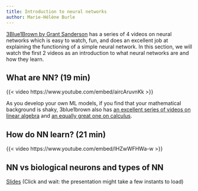 ```yaml
---
title: Introduction to neural networks
author: Marie-Hélène Burle
---
```


:::{.def}

[3Blue1Brown by Grant Sanderson](https://www.3blue1brown.com/) has a series of 4 videos on neural networks which is easy to watch, fun, and does an excellent job at explaining the functioning of a simple neural network. In this section, we will watch the first 2 videos as an introduction to what neural networks are and how they learn.

:::

## What are NN? (19 min)

{{< video https://www.youtube.com/embed/aircAruvnKk >}}

:::{.note}

As you develop your own ML models, if you find that your mathematical background is shaky, 3blue1brown also has [an excellent series of videos on linear algebra](https://www.youtube.com/playlist?list=PLZHQObOWTQDPD3MizzM2xVFitgF8hE_ab) and [an equally great one on calculus](https://www.youtube.com/playlist?list=PLZHQObOWTQDMsr9K-rj53DwVRMYO3t5Yr).

:::

## How do NN learn? (21 min)

{{< video https://www.youtube.com/embed/IHZwWFHWa-w >}}

## NN vs biological neurons and types of NN

[Slides](nn_slides.html){.btn .btn-outline-primary} [(Click and wait: the presentation might take a few instants to load)]{.inlinenote}
